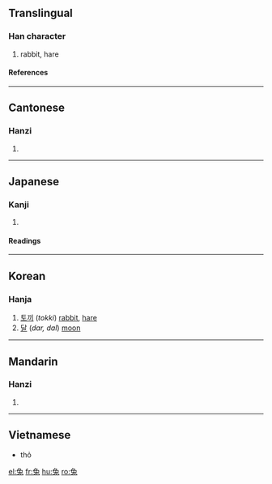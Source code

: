 {{see|兎}} 

==Translingual==
===Han character===
{{Han char|rn=10|rad=儿|as=06|sn=8|four=1741<sub>3</sub>|canj=弓日竹戈 (NAHI)}}
# rabbit, hare
====References====
{{Han ref|kx=0125.060|dkj=01368|dj=0265.090|hdz=10273.040|uh=5154|ud=20820|bh=A8DF|bd=43231}}
----
==Cantonese==
===Hanzi===
{{yue-hanzi|jyut=|y=tou3}}
# {{defn|Cantonese}}
----
==Japanese==
===Kanji===
{{ja-kanji|grade=|rs=儿06}}
# {{defn|Japanese}}
====Readings====
{{ja-readings|on=[[と]] (to)|kun=[[うさぎ]] (usagi)}}
----
==Korean==
===Hanja===
{{ko-hanja|hangeul=토|rv=to|mr=t'o}}

# [[토끼]] (''tokki'') [[rabbit]], [[hare]]
# [[달]] (''dar, dal'') [[moon]]

----

==Mandarin==
===Hanzi===
{{cmn-hanzi|pin=[[tù]] ([[tu4]])|wg=t'u<sup>4</sup>}}
# {{defn|Mandarin}}

----

==Vietnamese==
*thỏ

[[el:兔]]
[[fr:兔]]
[[hu:兔]]
[[ro:兔]]